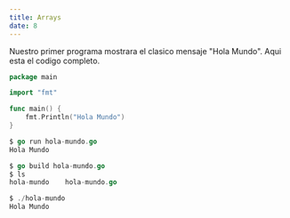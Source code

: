 ```yaml
---
title: Arrays
date: 8
---
```


Nuestro primer programa mostrara el clasico mensaje "Hola Mundo". Aqui esta el codigo completo.

```go
package main

import "fmt"

func main() {
    fmt.Println("Hola Mundo")
}
```

```go
$ go run hola-mundo.go
Hola Mundo

$ go build hola-mundo.go
$ ls
hola-mundo    hola-mundo.go

$ ./hola-mundo
Hola Mundo
```


